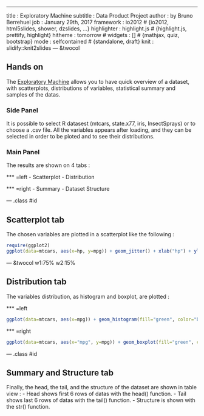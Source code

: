 ---
title       : Exploratory Machine
subtitle    : Data Product Project
author      : by Bruno Berrehuel
job         : January 29th, 2017
framework   : io2012        # {io2012, html5slides, shower, dzslides, ...}
highlighter : highlight.js  # {highlight.js, prettify, highlight}
hitheme     : tomorrow      # 
widgets     : []            # {mathjax, quiz, bootstrap}
mode        : selfcontained # {standalone, draft}
knit        : slidify::knit2slides
--- &twocol

## Hands on
The [Exploratory Machine](https://breenbo.shinyapps.io/shinyapp/) allows you to have quick overview of a dataset, with scatterplots, distributions of variables, statistical summary and samples of the datas.

### Side Panel
It is possible to select R datasest (mtcars, state.x77, iris, InsectSprays) or to choose a .csv file.
All the variables appears after loading, and they can be selected in order to be ploted and to see their distributions.

### Main Panel
The results are shown on 4 tabs :

*** =left
- Scatterplot
- Distribution

*** =right
- Summary
- Dataset Structure

--- .class #id 

## Scatterplot tab
The chosen variables are plotted in a scatterplot like the following :


```r
require(ggplot2)
ggplot(data=mtcars, aes(x=hp, y=mpg)) + geom_jitter() + xlab("hp") + ylab("mpg")
```

--- &twocol w1:75% w2:15%

## Distribution tab
The variables distribution, as histogram and boxplot, are plotted :

*** =left
```r
ggplot(data=mtcars, aes(x=mpg)) + geom_histogram(fill="green", color="black", bins=50)
```

*** =right
```r
ggplot(data=mtcars, aes(x="mpg", y=mpg)) + geom_boxplot(fill="green", color="black")
```

--- .class #id 

## Summary and Structure tab
Finally, the head, the tail, and the structure of the dataset are shown in table view :
- Head shows first 6 rows of datas with the head() function.
- Tail shows last 6 rows of datas with the tail() function.
- Structure is shown with the str() function.
